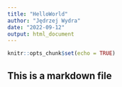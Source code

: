 ```yaml
---
title: "HelloWorld"
author: "Jędrzej Wydra"
date: "2022-09-12"
output: html_document
---
```


```r
knitr::opts_chunk$set(echo = TRUE)
```

## This is a markdown file